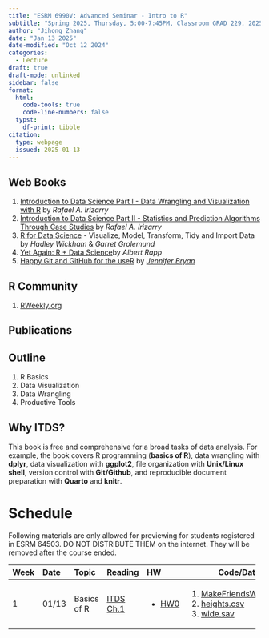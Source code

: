 ```yaml
---
title: "ESRM 6990V: Advanced Seminar - Intro to R"
subtitle: "Spring 2025, Thursday, 5:00-7:45PM, Classroom GRAD 229, 2025/01/13 - 2025/05/01"
author: "Jihong Zhang"
date: "Jan 13 2025" 
date-modified: "Oct 12 2024"
categories:
  - Lecture
draft: true
draft-mode: unlinked
sidebar: false
format: 
  html:
    code-tools: true
    code-line-numbers: false
  typst: 
    df-print: tibble
citation:
  type: webpage
  issued: 2025-01-13
---
```


::: panel-tabset
## Web Books

1.  [Introduction to Data Science Part I - Data Wrangling and Visualization with R](https://rafalab.dfci.harvard.edu/dsbook-part-1/) by *Rafael A. Irizarry*
2.  [Introduction to Data Science Part II - Statistics and Prediction Algorithms Through Case Studies](http://rafalab.dfci.harvard.edu/dsbook-part-2/) by *Rafael A. Irizarry*
3.  [R for Data Science](https://r4ds.had.co.nz/) - Visualize, Model, Transform, Tidy and Import Data by *Hadley Wickham* & *Garret Grolemund*
4.  [Yet Again: R + Data Science](https://yards.albert-rapp.de/)by *Albert Rapp*
5.  [Happy Git and GitHub for the useR](https://happygitwithr.com/) by [*Jennifer Bryan*](https://github.com/jennybc/happy-git-with-r)

## R Community

1.  [RWeekly.org](https://rweekly.org/)

## Publications
:::

## Outline

1.  R Basics
2.  Data Visualization
3.  Data Wrangling
4.  Productive Tools

## Why ITDS?

This book is free and comprehensive for a broad tasks of data analysis. For example, the book covers R programming (**basics of R**), data wrangling with **dplyr**, data visualization with **ggplot2**, file organization with **Unix/Linux shell**, version control with **Git/Github**, and reproducible document preparation with **Quarto** and **knitr**.

# Schedule

Following materials are only allowed for previewing for students registered in ESRM 64503. DO NOT DISTRIBUTE THEM on the internet. They will be removed after the course ended.

+------+-------+-------------+------------------------------------------------------------------------------------+----------------------------+------------------------------------------------------------+
| Week | Date  | Topic       | Reading                                                                            | HW                         | Code/Data                                                  |
+:=====+:======+:============+:===================================================================================+:===========================+============================================================+
| 1    | 01/13 | Basics of R | [ITDS Ch.1](https://rafalab.dfci.harvard.edu/dsbook-part-1/R/getting-started.html) | -   [HW0](HWs/HW_demo.qmd) | 1.  [MakeFriendsWithR.qmd](Lecture01/MakeFriendsWithR.qmd) |
|      |       |             |                                                                                    |                            | 2.  [heights.csv](Lecture01/data/heights.csv)              |
|      |       |             |                                                                                    |                            | 3.  [wide.sav](Lecture01/data/wide.sav)                    |
+------+-------+-------------+------------------------------------------------------------------------------------+----------------------------+------------------------------------------------------------+
